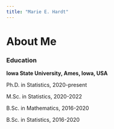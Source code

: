 ```yaml
---
title: "Marie E. Hardt"
---
```


# About Me

### Education

**Iowa State University, Ames, Iowa, USA**

Ph.D. in Statistics, 2020-present

M.Sc. in Statistics, 2020-2022

B.Sc. in Mathematics, 2016-2020

B.Sc. in Statistics, 2016-2020

